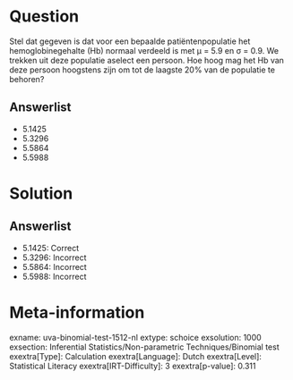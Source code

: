 Question
========

Stel dat gegeven is dat voor een bepaalde patiëntenpopulatie het
hemoglobinegehalte (Hb) normaal verdeeld is met μ = 5.9 en σ = 0.9. We
trekken uit deze populatie aselect een persoon. Hoe hoog mag het Hb van
deze persoon hoogstens zijn om tot de laagste 20% van de populatie te
behoren?

Answerlist
----------

* 5.1425
* 5.3296
* 5.5864
* 5.5988

Solution
========

Answerlist
----------

* 5.1425: Correct
* 5.3296: Incorrect
* 5.5864: Incorrect
* 5.5988: Incorrect

Meta-information
================
exname: uva-binomial-test-1512-nl
extype: schoice
exsolution: 1000
exsection: Inferential Statistics/Non-parametric Techniques/Binomial test
exextra[Type]: Calculation
exextra[Language]: Dutch
exextra[Level]: Statistical Literacy
exextra[IRT-Difficulty]: 3
exextra[p-value]: 0.311
